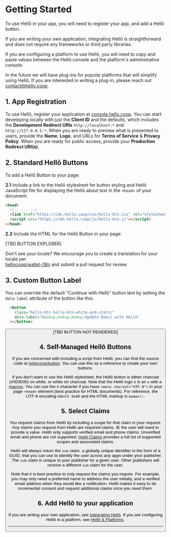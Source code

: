 # Getting Started

To use Hellō in your app, you will need to register your app, and add a Hellō button. 

If you are writing your own application, integrating Hellō is straightforward and does not require any frameworks or third party libraries.

If you are configuring a platform to use Hellō, you will need to copy and paste values between the Hellō console and the platform's administrative console.

In the future we will have plug-ins for popular platforms that will simplify using Hellō. If you are interested in writing a plug-in, please reach out [contact@hello.coop](mailto:contact@hello.coop?subject=Hellō+Plug-in+Inquiry).

## 1. App Registration

To use Hellō, register your application at [console.hello.coop](https://console.hello.coop/). You can start developing locally with just the **Client ID** and the defaults, which includes the **Development Redirect URIs** `http://localhost:*` and `http://127.0.0.1:*`. When you are ready to preview what is presented to users, provide the **Name**, **Logo**, and URLs for **Terms of Service** & **Privacy Policy**.  When you are ready for public access, provide your **Production Redirect URI(s)**.

## 2. Standard Hellō Buttons

To add a Hellō Button to your page:

<b>2.1</b> Include a link to the Hellō stylesheet for button styling and Hellō JavaScript file for displaying the Hellō about text in the `<head>` of your document.  

```html {3-4}
<head>
  <!-- ... -->
  <link href="https://cdn.hello.coop/css/hello-btn.css" rel="stylesheet"/>
  <script src="https://cdn.hello.coop/js/hello-btn.js"></script>
</head>
```

<b>2.2</b> Include the HTML for the Hellō Button in your page:

[TBD BUTTON EXPLORER]

Don't see your locale? We encourage you to create a translation for your locale per<br/>[hellocoop/wallet-i18n](https://github.com/hellocoop/wallet-i18n) and submit a pull request for review.

## 3. Custom Button Label

You can override the default "Continue with Hellō" button text by setting the `data-label` attribute of the button like this:
```html
  <button
    class="hello-btn hello-btn-white-and-static"
    data-label="ō&nbsp;&nbsp;&nbsp;Update Email with Hellō"
  ></button>
```

<button class="hello-btn hello-btn-white-and-static" data-label="ō&nbsp;&nbsp;&nbsp;Update Email with Hellō"/> [TBD BUTTON NOT RENDERED]


## 4. Self-Managed Hellō Buttons

If you are concerned with including a script from Hellō, you can find the source code at [hellocoop/button](https://github.com/hellocoop/button). You can use this as a reference to create your own buttons.

If you don't want to use the Hellō stylesheet, the Hellō button is either charcoal (#303030) on white, or white on charcoal. Note that the Hellō logo `ō` is an `o` with a [macron](https://en.wikipedia.org/wiki/Macron_(diacritic)). You can use the `ō` character if you have `<meta charset="UTF-8">` in your page `<head>` element (best practice for HTML documents). For reference, the UTF-8 encoding is`0xC5 0x8D` and the HTML markup is `&omacr;`.

## 5. Select Claims

You request claims from Hellō by including a scope for that claim in your request. Any claims you request from Hellō are required claims, IE the user will need to provide a value. Hellō only supports verified email and phone claims. Unverified email and phone are not supported. [Hellō Claims](/documentation/hello-scopes.html) provides a full list of supported scopes and associated claims. 

Hellō will always return the `sub` claim, a globally unique identifier in the form of a GUID, that you can use to identify the user across any apps under your publisher. The `sub` claim is unique to your publisher for a given user. Other publishers will receive a different `sub` claim for the user.

Note that it is best practice to only request the claims you require. For example, you may only need a preferred name to address the user initially, and a verified email address when they would like a notification. Hellō makes it easy to do incremental consent and request additional claims once you need them.

## 6. Add Hellō to your application

If you are writing your own application, see [Integrating Hellō](/documentation/Integrating-hello.html). If you are configuring Hellō in a platform, see [Hellō & Platforms](/documentation/hello-platforms.html).

---